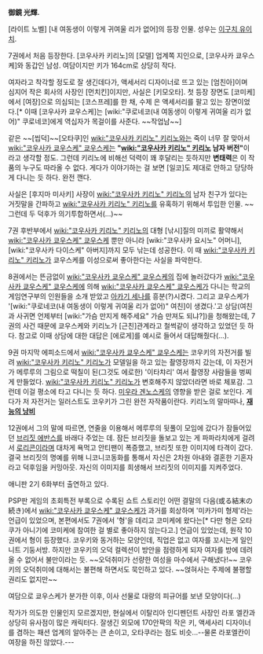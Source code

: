 '''御鏡 光輝.'''

[라이트 노벨] [내 여동생이 이렇게 귀여울 리가 없어]의 등장 인물. 성우는 [[이구치 유이치]].

7권에서 처음 등장한다. [코우사카 키리노]의 [모델] 업계쪽 지인으로, [코우사카 쿄우스케]와 동갑인 남성. 여담이지만 키가 164cm로 상당히 작다. 

여자라고 착각할 정도로 잘 생긴데다가, 액세서리 디자이너로 뜨고 있는 [엄친아]이며 심지어 작은 회사의 사장인 [먼치킨]이지만, 사실은 [키모오타]. 첫 등장 장면도 [코미케]에서 [여장]으로 의심되는 [코스프레]를 한 채, 수제 은 액세서리를 팔고 있는 장면이었다.[* 이때 [코우사카 쿄우스케]는 [wiki:"쿠로네코(내 여동생이 이렇게 귀여울 리가 없어)" 쿠로네코]에게 역십자가 목걸이를 사준다. ~~작업남~~]

같은 ~~[씹덕]~~[오타쿠]인 [[wiki:"코우사카 키리노" 키리노]]와는 죽이 너무 잘 맞아서 [[wiki:"코우사카 쿄우스케" 쿄우스케]]는 '''"[[wiki:"코우사카 키리노" 키리노]] 남자 버전"'''이라고 생각할 정도. 그런데 키리노에 비해선 덕력이 꽤 후달리는 듯하지만 '''변태력'''은 이 작품의 누구도 따라올 수 없다. 게다가 이야기하는 걸 보면 [일코]도 제대로 안하고 당당하게 다니는 듯 하다. 완전 깬다.

사실은 [후지마 미사키] 사장이 [[wiki:"코우사카 키리노" 키리노]]의 남자 친구가 있다는 거짓말을 간파하고 [[wiki:"코우사카 키리노" 키리노]]를 유혹하기 위해서 투입한 인물. ~~그런데 두 덕후가 의기투합하면서(…)~~

7권 후반부에서 [[wiki:"코우사카 키리노" 키리노]]의 대형 [낚시]질의 미끼로 활약해서 [[wiki:"코우사카 쿄우스케" 쿄우스케]] 뿐만 아니라 [wiki:"코우사카 요시노" 어머니], [wiki:"코우사카 다이스케" 아버지]까지 모두 낚는데 성공한다. 이 때 [[wiki:"코우사카 키리노" 키리노]]가 쿄우스케를 이성으로써 좋아한다는 사실을 파악한다.

8권에서는 뜬금없이 [[wiki:"코우사카 쿄우스케" 쿄우스케]]의 집에 놀러갔다가 [[wiki:"코우사카 쿄우스케" 쿄우스케]]에 의해 [[wiki:"코우사카 쿄우스케" 쿄우스케]]가 다니는 학교의 게임연구부의 인원들을 소개 받았고 [[아카기 세나]]를 흥분(?)시켰다. 그리고 쿄우스케가 '[wiki:"쿠로네코(내 여동생이 이렇게 귀여울 리가 없어)" 여친]이 생겼다.'고 상담(여친과 사귀면 언제부터 [wiki:"가슴 만지게 해주세요" 가슴 만져도 되냐?])을 청해왔는데, 7권의 사건 때문에 쿄우스케와 키리노가 [근친]관계라고 철썩같이 생각하고 있었던 듯 하다. 참고로 이때 상담에 대한 대답은 [에로게]를 예시로 들어서 대답해줬다(...).

9권 마지막 에피소드에서 [[wiki:"코우사카 쿄우스케" 쿄우스케]]는 코우키의 자전거를 빌려 [[wiki:"코우사카 키리노" 키리노]]가 모델일을 하고 있는 촬영장까지 갔는데, 이 자전거가 메루루의 그림으로 떡칠이 된(그것도 에로한) '이타챠리' 여서 촬영장 사람들을 벙찌게 만들었다. [[wiki:"코우사카 키리노" 키리노]]가 변호해주지 않았더라면 바로 체포감. 그런데 이걸 평소에 타고 다니는 듯 하다. [[미우라 겐노스케]]의 영향을 받은 걸로 보인다. 게다가 저 자전거는 일러스트도 코우키가 그린 완전 자작품이란다. 키리노의 말마따나, '''[[재능의 낭비]]'''

12권에서 그의 말에 따르면, 연줄을 이용해서 메루루의 뒷풀이 모임에 갔다가 잠들어있던 [[브리짓 에반스]]를 바래다 주었는 데. 잠든 브리짓을 돌보고 있는 게 파파라치에게 걸려서 [[로리콘]]이라며 대차게 욕먹고 안티팬이 폭증했고, 브리짓 또한 이미지에 타격이 갔다. 결국 브리짓의 명예를 위해 니코니코동화를 통해서 자신은 2차원 아내와 결혼한 기혼자라고 덕후임을 커밍아웃. 자신의 이미지를 희생해서 브리짓의 이미지를 지켜주었다.

애니판 2기 6화부터 출연하고 있다. 

PSP판 게임의 초회특전 부록으로 수록된 쇼트 스토리인 어떤 결말의 다음(或る結末の続き)에서 [[wiki:"코우사카 쿄우스케" 쿄우스케]]가 과거를 회상하며 '미카가미 형제'라는 언급이 있었으며, 본편에서도 7권에서 '형'을 데리고 코미케에 왔다는[* 다만 형은 오타쿠가 아니기에 코미케에 참여한 걸 별로 좋아하지 않는다고.] 언급이 있었는데, 원작 10권에서 형이 등장했다. 코우키와 동거하는 모양인데, 직업은 없고 여자를 꼬시는게 일인 니트 기둥서방. 하지만 코우키의 오덕 컬렉션이 방안을 점령하게 되자 여자를 방에 데려올 수 없어서 불만이라는 듯. ~~오덕취미가 선량한 여성을 마수에서 구해냈다!~~ 코우키의 오덕취미에 대해서는 불편해 하면서도 묵인하고 있다. ~~얹혀사는 주제에 불평할 권리도 없지만~~

여담으로 쿄우스케가 분가한 이후, 이사 선물로 대량의 피규어를 보낸 모양이다(...)

작가가 의도한 인물인지 모르겠지만, 현실에서 이탈리아 인디펜던트 사장인 라포 엘칸과 상당히 유사점이 많은 캐릭터다.
잘생긴 외모에 170안팍의 작은 키, 액세사리 디자이너를 겸하는 패션 업계의 알아주는 큰 손이고, 오타쿠라는 점도 비슷...--물론 라포엘칸이 여장을 하진 않았다.---
